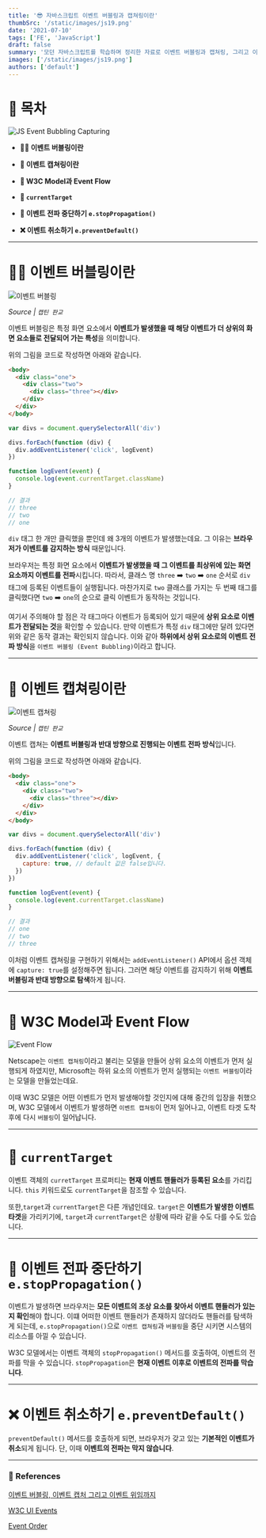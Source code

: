 ```yaml
---
title: '😎 자바스크립트 이벤트 버블링과 캡쳐링이란'
thumbSrc: '/static/images/js19.png'
date: '2021-07-10'
tags: ['FE', 'JavaScript']
draft: false
summary: '모던 자바스크립트를 학습하며 정리한 자료로 이벤트 버블링과 캡쳐링, 그리고 이벤트 전파 순서에 대해 설명합니다.'
images: ['/static/images/js19.png']
authors: ['default']
---
```


# 📌 목차

![JS Event Bubbling Capturing](/static/images/js19.png)

- **💁🏻 이벤트 버블링이란**

- **📸 이벤트 캡쳐링이란**

- **🌊 W3C Model과 Event Flow**

- **🎯 `currentTarget`**

- **🚏 이벤트 전파 중단하기 `e.stopPropagation()`**

- **❌ 이벤트 취소하기 `e.preventDefault()`**

---

# 💁🏻 이벤트 버블링이란

![이벤트 버블링](/static/images/event-bubbling.png)

_Source | `캡틴 판교`_

이벤트 버블링은 특정 화면 요소에서 **이벤트가 발생했을 때 해당 이벤트가 더 상위의 화면 요소들로 전달되어 가는 특성**을 의미합니다.

위의 그림을 코드로 작성하면 아래와 같습니다.

```html
<body>
  <div class="one">
    <div class="two">
      <div class="three"></div>
    </div>
  </div>
</body>
```

```javascript
var divs = document.querySelectorAll('div')

divs.forEach(function (div) {
  div.addEventListener('click', logEvent)
})

function logEvent(event) {
  console.log(event.currentTarget.className)
}

// 결과
// three
// two
// one
```

`div` 태그 한 개만 클릭했을 뿐인데 왜 3개의 이벤트가 발생했는데요. 그 이유는 **브라우저가 이벤트를 감지하는 방식** 때문입니다.

브라우저는 특정 화면 요소에서 **이벤트가 발생했을 때 그 이벤트를 최상위에 있는 화면 요소까지 이벤트를 전파**시킵니다. 따라서, 클래스 명 `three` ➡️ `two` ➡️ `one` 순서로 `div` 태그에 등록된 이벤트들이 실행됩니다. 마찬가지로 `two` 클래스를 가지는 두 번째 태그를 클릭했다면 `two` ➡️ `one`의 순으로 클릭 이벤트가 동작하는 것입니다.

여기서 주의해야 할 점은 각 태그마다 이벤트가 등록되어 있기 때문에 **상위 요소로 이벤트가 전달되는 것**을 확인할 수 있습니다. 만약 이벤트가 특정 `div` 태그에만 달려 있다면 위와 같은 동작 결과는 확인되지 않습니다. 이와 같아 **하위에서 상위 요소로의 이벤트 전파 방식**을 `이벤트 버블링 (Event Bubbling)`이라고 합니다.

---

# 📸 이벤트 캡쳐링이란

![이벤트 캡쳐링](/static/images/event-capturing.png)

_Source | `캡틴 판교`_

이벤트 캡쳐는 **이벤트 버블링과 반대 방향으로 진행되는 이벤트 전파 방식**입니다.

위의 그림을 코드로 작성하면 아래와 같습니다.

```html
<body>
  <div class="one">
    <div class="two">
      <div class="three"></div>
    </div>
  </div>
</body>
```

```javascript
var divs = document.querySelectorAll('div')

divs.forEach(function (div) {
  div.addEventListener('click', logEvent, {
    capture: true, // default 값은 false입니다.
  })
})

function logEvent(event) {
  console.log(event.currentTarget.className)
}

// 결과
// one
// two
// three
```

이처럼 이벤트 캡쳐링을 구현하기 위해서는 `addEventListener()` API에서 옵션 객체에 `capture: true`를 설정해주면 됩니다. 그러면 해당 이벤트를 감지하기 위해 **이벤트 버블링과 반대 방향으로 탐색**하게 됩니다.

---

# 🌊 W3C Model과 Event Flow

![Event Flow](/static/images/event-flow.png)

Netscape는 `이벤트 캡쳐링`이라고 불리는 모델을 만들어 상위 요소의 이벤트가 먼저 실행되게 하였지만, Microsoft는 하위 요소의 이벤트가 먼저 실행되는 `이벤트 버블링`이라는 모델을 만들었는데요.

이때 W3C 모델은 어떤 이벤트가 먼저 발생해야할 것인지에 대해 중간의 입장을 취했으며, W3C 모델에서 이벤트가 발생하면 `이벤트 캡쳐링`이 먼저 일어나고, 이벤트 타겟 도착 후에 다시 `버블링`이 일어납니다.

---

# 🎯 `currentTarget`

이벤트 객체의 `curretTarget` 프로퍼티는 **현재 이벤트 핸들러가 등록된 요소**를 가리킵니다. `this` 키워드로도 `currentTarget`을 참조할 수 있습니다.

또한,`target`과 `currentTarget`은 다른 개념인데요. `target`은 **이벤트가 발생한 이벤트 타겟**을 가리키기에, `target`과 `currentTarget`은 상황에 따라 같을 수도 다를 수도 있습니다.

---

# 🚏 이벤트 전파 중단하기 `e.stopPropagation()`

이벤트가 발생하면 브라우저는 **모든 이벤트의 조상 요소를 찾아서 이벤트 핸들러가 있는지 확인**해야 합니다. 이떄 어떠한 이벤트 핸들러가 존재하지 않더라도 핸들러를 탐색하게 되는데, `e.stopPropagation()`으로 `이벤트 캡쳐링`과 `버블링`을 중단 시키면 시스템의 리소스를 아낄 수 있습니다.

W3C 모델에서는 이벤트 객체의 `stopPropagation()` 메서드를 호출하여, 이벤트의 전파를 막을 수 있습니다. `stopPropagation`은 **현재 이벤트 이후로 이벤트의 전파를 막습니다**.

---

# ❌ 이벤트 취소하기 `e.preventDefault()`

`preventDefault()` 메서드를 호출하게 되면, 브라우저가 갖고 있는 **기본적인 이벤트가 취소**되게 됩니다. 단, 이때 **이벤트의 전파는 막지 않습니다**.

---

### 🔗 References

[이벤트 버블링, 이벤트 캡처 그리고 이벤트 위임까지](https://joshua1988.github.io/web-development/javascript/event-propagation-delegation/#%EC%9D%B4%EB%B2%A4%ED%8A%B8-%EB%B2%84%EB%B8%94%EB%A7%81---event-bubbling)

[W3C UI Events](https://www.w3.org/TR/DOM-Level-3-Events/#event-flow)

[Event Order](https://www.quirksmode.org/js/events_order.html#link4)
